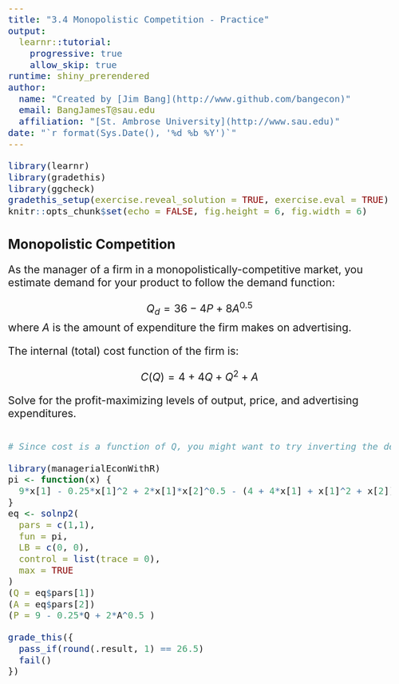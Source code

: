 ```yaml
---
title: "3.4 Monopolistic Competition - Practice"
output: 
  learnr::tutorial: 
    progressive: true
    allow_skip: true
runtime: shiny_prerendered
author: 
  name: "Created by [Jim Bang](http://www.github.com/bangecon)"
  email: BangJamesT@sau.edu
  affiliation: "[St. Ambrose University](http://www.sau.edu)"
date: "`r format(Sys.Date(), '%d %b %Y')`"
---
```


<style type="text/css">
h1{font-size: 24pt}
h2{font-size: 20pt}
h3{font-size: 18pt}
h4,h5,h6{font-size: 16pt}
body{font-size: 16pt}
#doc-metadata {
  margin-bottom: 10px;
  font-size: 0.66em;
}
</style>

```r
library(learnr)
library(gradethis)
library(ggcheck)
gradethis_setup(exercise.reveal_solution = TRUE, exercise.eval = TRUE)
knitr::opts_chunk$set(echo = FALSE, fig.height = 6, fig.width = 6)
```

## Monopolistic Competition

As the manager of a firm in a monopolistically-competitive market, you estimate demand for your product to follow the demand function: 

$$Q_d = 36 - 4P + 8A^{0.5}$$
where $A$ is the amount of expenditure the firm makes on advertising. 

The internal (total) cost function of the firm is:

$$C(Q) = 4 + 4Q + Q^2 + A$$

Solve for the profit-maximizing levels of output, price, and advertising expenditures. 

```r

```

```r
# Since cost is a function of Q, you might want to try inverting the demand function to make it price as a function of quantity to make total revenues = P(Q,A)*Q. 
```

```r
library(managerialEconWithR)
pi <- function(x) {
  9*x[1] - 0.25*x[1]^2 + 2*x[1]*x[2]^0.5 - (4 + 4*x[1] + x[1]^2 + x[2])
}
eq <- solnp2(
  pars = c(1,1), 
  fun = pi, 
  LB = c(0, 0), 
  control = list(trace = 0), 
  max = TRUE
)
(Q = eq$pars[1])
(A = eq$pars[2])
(P = 9 - 0.25*Q + 2*A^0.5 )
```

```r
grade_this({
  pass_if(round(.result, 1) == 26.5) 
  fail()
})
```

